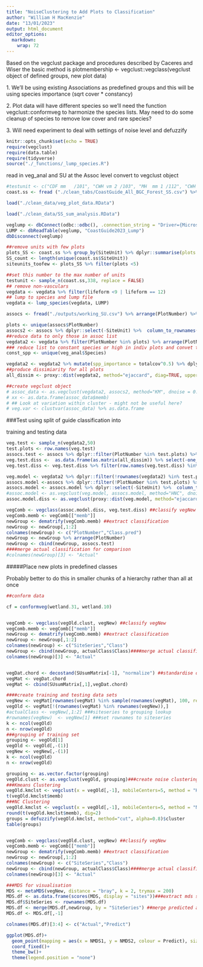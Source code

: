 ```yaml
---
title: "NoiseClustering to Add Plots to Classification"
author: "William H MacKenzie"
date: "13/01/2023"
output: html_document
editor_options: 
  markdown: 
    wrap: 72
---
```


Based on the vegclust package and procedures described by Caceres and
Wiser the basic method is plotmembership \<- vegclust::vegclass(vegclust
object of defined groups, new plot data)

1\. We'll be using existing Associations as predefined groups and this
will be using species importance (sqrt cover \* constancy)

2\. Plot data will have different species so we'll need the function
vegclust::conformveg to harmonize the species lists. May need to do some
cleanup of species to remove low cover and rare species?

3\. Will need experiment to deal with settings of noise level and
defuzzify

```r
knitr::opts_chunk$set(echo = TRUE)
require(vegclust)
require(data.table)
require(tidyverse)
source("./_functions/_lump_species.R")
```

read in veg_anal and SU at the Assoc level convert to vegclust object

```r
#testunit <- c("CDF mm   /101", "CWH vm 2 /103", "MH  mm 1 /112", "CWH xm 1 /101")
coast.ss <- fread ("./clean_tabs/CoastGuide_All_BGC_Forest_SS.csv") %>% distinct(SiteUnit)

load("./clean_data/veg_plot_data.RData")

load("./clean_data/SS_sum_analysis.RData")

veglump <- dbConnect(odbc::odbc(), .connection_string = "Driver={Microsoft Access Driver (*.mdb, *.accdb)}; DBQ=D:/BC_Correlation2_Vpro_2023/CoastGuide_Spp_Lump.accdb;")
LUMP <- dbReadTable(veglump, "CoastGuide2023_Lump")
dbDisconnect(veglump) 

```

```r
##remove units with few plots
plots_SS <- coast.ss %>% group_by(SiteUnit) %>% dplyr::summarise(plots = n())
SS_count <- length(unique(coast.ss$SiteUnit))
siteunits_toofew <- plots_SS %>% filter(plots <5) 

##set this number to the max number of units
testunit <- sample_n(coast.ss,338, replace = FALSE)
## remove non-vasculars
vegdata <- vegdata %>% filter(lifeform <9 | lifeform == 12)
## lump to species and lump file
vegdata <- lump_species(vegdata, LUMP)

assocs <- fread("./outputs/working_SU.csv") %>% arrange(PlotNumber) %>% filter(SiteUnit %in% testunit$SiteUnit) %>% filter(!SiteUnit %in% siteunits_toofew)

plots <- unique(assocs$PlotNumber)
assocs2 <- assocs %>% dplyr::select(-SiteUnit) %>%  column_to_rownames("PlotNumber") %>% t %>% as.vector
##reduce data to only those in assoc list
vegdata2 <- vegdata %>% filter(PlotNumber %in% plots) %>% arrange(PlotNumber)
### reduce list to constant species or high in indiv plots and convet to matrix
const_spp <- unique(veg_anal$Species)

vegdata2 <- vegdata2 %>% mutate(spp_importance = totalcov^0.5) %>% dplyr::select(PlotNumber, Species, spp_importance) %>% filter(spp_importance >2 | Species %in% const_spp ) %>% matrify()
##produce dissimiarity for all plots
all_dissim <- proxy::dist(vegdata2, method="ejaccard", diag=TRUE, upper = FALSE)

##create vegclust object
# assoc_data <- as.vegclust(vegdata2, assocs2, method="KM", dnoise = 0.8)
# xx <- as.data.frame(assoc_data$memb)
# ## Look at variation within cluster - might not be useful here?
# veg.var <- clustvar(assoc_data) %>% as.data.frame

```

################ ###Test using split of guide classification into

training and testing data

```r

veg.test <- sample_n(vegdata2,50)
test.plots <- row.names(veg.test)
assocs.test <- assocs %>% dplyr::filter(PlotNumber %in% test.plots) %>%  arrange(PlotNumber)
veg.test.diss <-  as.data.frame(as.matrix(all_dissim)) %>% select(-one_of(test.plots)) 
veg.test.diss <- veg.test.diss %>% filter(row.names(veg.test.diss) %in% test.plots)  

veg.model <- vegdata2 %>% dplyr::filter(!rownames(vegdata2) %in% test.plots) %>%  arrange(row.names(.))
assocs.model <-assocs %>% dplyr::filter(!PlotNumber %in% test.plots) %>%  arrange(PlotNumber)
assocs.model <- assocs.model %>% dplyr::select(-SiteUnit) %>%  column_to_rownames("PlotNumber") %>% t %>% as.vector
#assoc.model <- as.vegclust(veg.model, assocs.model, method="HNC", dnoise = 10)
assoc.model.diss <- as.vegclust(proxy::dist(veg.model, method="ejaccard", diag=TRUE, upper = FALSE), assocs.model, method="HNC", dnoise = 0.4)

vegComb <- vegclass(assoc.model.diss, veg.test.diss) ##classify vegNew
vegComb.memb <- vegComb[["memb"]]
newGroup <- dematrify(vegComb.memb) ##extract classification
newGroup <- newGroup[,1:2]
colnames(newGroup) <- c("PlotNumber","Class.pred")
newGroup <- newGroup %>% arrange(PlotNumber)
newGroup <- cbind(newGroup, assocs.test)
####merge actual classification for comparison
#colnames(newGroup)[3] <- "Actual"

```

#####Place new plots in predefined classes

Probably better to do this in smaller chunks of a hierarchy rather than
all at once

```r
##conform data

cf = conformveg(wetland.31, wetland.10)


vegComb <- vegclass(vegOld.clust, vegNew) ##classify vegNew
vegComb.memb <- vegComb[["memb"]]
newGroup <- dematrify(vegComb.memb) ##extract classification
newGroup <- newGroup[,1:2]
colnames(newGroup) <- c("SiteSeries","Class")
newGroup <- cbind(newGroup, actualClass$Class)####merge actual classification for comparison
colnames(newGroup)[3] <- "Actual"


vegDat.chord <- decostand(SUsumMatrix[-1], "normalize") ##standardise data
vegMat <- vegDat.chord
vegMat <- cbind(SUsumMatrix[,1],vegDat.chord)

####create training and testing data sets
vegNew <- vegMat[rownames(vegMat) %in% sample(rownames(vegMat), 100, replace = FALSE),] 
vegOld <- vegMat[!(rownames(vegMat) %in% rownames(vegNew)),]
#actualClass <- vegNew[,1:2] ###siteseries to grouping lookup
#rownames(vegNew)  <- vegNew[1] ###set rownames to siteseries
k <- ncol(vegOld)
n <- nrow(vegOld)
###grouping of training set
grouping <- vegOld[1]
vegOld <- vegOld[,-(1)]
vegNew <- vegNew[,-(1)]
k <- ncol(vegOld)
n <- nrow(vegOld)

grouping <- as.vector.factor(grouping)
vegOld.clust <- as.vegclust(vegOld, grouping)###create noise clustering with grouping as classes
###Kmeans Clustering
vegOld.kmclst <- vegclust(x = vegOld[,-1], mobileCenters=5, method = "KM", nstart=20)###create noise clustering with grouping as classes
t(vegOld.kmclst$memb)
###NC Clustering
vegOld.kmclst <- vegclust(x = vegOld[,-1], mobileCenters=5, method = "NC", m=1.2, dnoise=0.8, nstart=20)###create noise clustering with grouping as classes
round(t(vegOld.kmclst$memb), dig=2)
groups = defuzzify(vegOld.kmclst, method="cut", alpha=0.8)$cluster
table(groups)


vegComb <- vegclass(vegOld.clust, vegNew) ##classify vegNew
vegComb.memb <- vegComb[["memb"]]
newGroup <- dematrify(vegComb.memb) ##extract classification
newGroup <- newGroup[,1:2]
colnames(newGroup) <- c("SiteSeries","Class")
newGroup <- cbind(newGroup, actualClass$Class)####merge actual classification for comparison
colnames(newGroup)[3] <- "Actual"

###MDS for visualisation
MDS <- metaMDS(vegNew, distance = "bray", k = 2, trymax = 200)
MDS.df <- as.data.frame(scores(MDS, display = "sites"))###extract mds scores
MDS.df$SiteSeries <- rownames(MDS.df)
MDS.df <- merge(MDS.df,newGroup, by = "SiteSeries") ##merge predicted and actual classification
MDS.df <- MDS.df[,-1]

colnames(MDS.df)[3:4] <- c("Actual","Predict")

ggplot(MDS.df)+
  geom_point(mapping = aes(x = NMDS1, y = NMDS2, colour = Predict), size = 2.5, shape = 17)+
  coord_fixed()+
  theme_bw()+
  theme(legend.position = "none")
```
